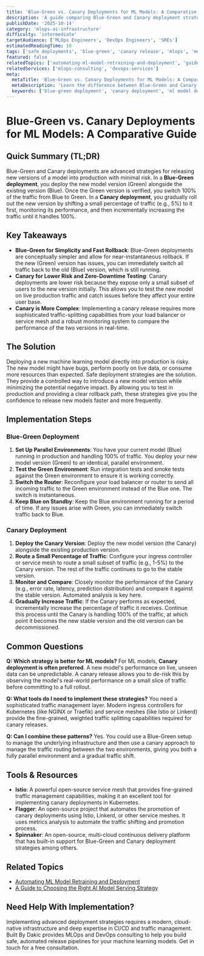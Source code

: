 ```yaml
---
title: 'Blue-Green vs. Canary Deployments for ML Models: A Comparative Guide'
description: 'A guide comparing Blue-Green and Canary deployment strategies, explaining the pros and cons of each approach for safely releasing new machine learning models.'
publishDate: '2025-10-14'
category: 'mlops-ai-infrastructure'
difficulty: 'intermediate'
targetAudience: ['MLOps Engineers', 'DevOps Engineers', 'SREs']
estimatedReadingTime: 10
tags: ['safe deployments', 'blue-green', 'canary release', 'mlops', 'model deployment']
featured: false
relatedTopics: ['automating-ml-model-retraining-and-deployment', 'guide-to-choosing-ai-model-serving-strategy']
relatedServices: ['mlops-consulting', 'devops-services']
meta:
  metaTitle: 'Blue-Green vs. Canary Deployments for ML Models: A Comparison'
  metaDescription: 'Learn the difference between Blue-Green and Canary deployments and how to apply these safe release strategies to your machine learning models to minimize risk.'
  keywords: ['blue-green deployment', 'canary deployment', 'ml model deployment', 'mlops']
---
```


# Blue-Green vs. Canary Deployments for ML Models: A Comparative Guide

## Quick Summary (TL;DR)

Blue-Green and Canary deployments are advanced strategies for releasing new versions of a model into production with minimal risk. In a **Blue-Green deployment**, you deploy the new model version (Green) alongside the existing version (Blue). Once the Green version is verified, you switch 100% of the traffic from Blue to Green. In a **Canary deployment**, you gradually roll out the new version by shifting a small percentage of traffic (e.g., 5%) to it first, monitoring its performance, and then incrementally increasing the traffic until it handles 100%.

## Key Takeaways

- **Blue-Green for Simplicity and Fast Rollback**: Blue-Green deployments are conceptually simpler and allow for near-instantaneous rollback. If the new (Green) version has issues, you can immediately switch all traffic back to the old (Blue) version, which is still running.
- **Canary for Lower Risk and Zero-Downtime Testing**: Canary deployments are lower risk because they expose only a small subset of users to the new version initially. This allows you to test the new model on live production traffic and catch issues before they affect your entire user base.
- **Canary is More Complex**: Implementing a canary release requires more sophisticated traffic-splitting capabilities from your load balancer or service mesh and a robust monitoring system to compare the performance of the two versions in real-time.

## The Solution

Deploying a new machine learning model directly into production is risky. The new model might have bugs, perform poorly on live data, or consume more resources than expected. Safe deployment strategies are the solution. They provide a controlled way to introduce a new model version while minimizing the potential negative impact. By allowing you to test in production and providing a clear rollback path, these strategies give you the confidence to release new models faster and more frequently.

## Implementation Steps

### Blue-Green Deployment

1.  **Set Up Parallel Environments**: You have your current model (Blue) running in production and handling 100% of traffic. You deploy your new model version (Green) to an identical, parallel environment.
2.  **Test the Green Environment**: Run integration tests and smoke tests against the Green environment to ensure it is working correctly.
3.  **Switch the Router**: Reconfigure your load balancer or router to send all incoming traffic to the Green environment instead of the Blue one. The switch is instantaneous.
4.  **Keep Blue on Standby**: Keep the Blue environment running for a period of time. If any issues arise with Green, you can immediately switch traffic back to Blue.

### Canary Deployment

1.  **Deploy the Canary Version**: Deploy the new model version (the Canary) alongside the existing production version.
2.  **Route a Small Percentage of Traffic**: Configure your ingress controller or service mesh to route a small subset of traffic (e.g., 1-5%) to the Canary version. The rest of the traffic continues to go to the stable version.
3.  **Monitor and Compare**: Closely monitor the performance of the Canary (e.g., error rate, latency, prediction distribution) and compare it against the stable version. Automated analysis is key here.
4.  **Gradually Increase Traffic**: If the Canary performs as expected, incrementally increase the percentage of traffic it receives. Continue this process until the Canary is handling 100% of the traffic, at which point it becomes the new stable version and the old version can be decommissioned.

## Common Questions

**Q: Which strategy is better for ML models?**
For ML models, **Canary deployment is often preferred**. A new model's performance on live, unseen data can be unpredictable. A canary release allows you to de-risk this by observing the model's real-world performance on a small slice of traffic before committing to a full rollout.

**Q: What tools do I need to implement these strategies?**
You need a sophisticated traffic management layer. Modern ingress controllers for Kubernetes (like NGINX or Traefik) and service meshes (like Istio or Linkerd) provide the fine-grained, weighted traffic splitting capabilities required for canary releases.

**Q: Can I combine these patterns?**
Yes. You could use a Blue-Green setup to manage the underlying infrastructure and then use a canary approach to manage the traffic routing between the two environments, giving you both a fully parallel environment and a gradual traffic shift.

## Tools & Resources

- **Istio**: A powerful open-source service mesh that provides fine-grained traffic management capabilities, making it an excellent tool for implementing canary deployments in Kubernetes.
- **Flagger**: An open-source project that automates the promotion of canary deployments using Istio, Linkerd, or other service meshes. It uses metrics analysis to automate the traffic shifting and promotion process.
- **Spinnaker**: An open-source, multi-cloud continuous delivery platform that has built-in support for Blue-Green and Canary deployment strategies among others.

## Related Topics

- [Automating ML Model Retraining and Deployment](/category/mlops-ai-infrastructure/automating-ml-model-retraining-and-deployment)
- [A Guide to Choosing the Right AI Model Serving Strategy](/category/mlops-ai-infrastructure/guide-to-choosing-ai-model-serving-strategy)

## Need Help With Implementation?

Implementing advanced deployment strategies requires a modern, cloud-native infrastructure and deep expertise in CI/CD and traffic management. Built By Dakic provides MLOps and DevOps consulting to help you build safe, automated release pipelines for your machine learning models. Get in touch for a free consultation.

